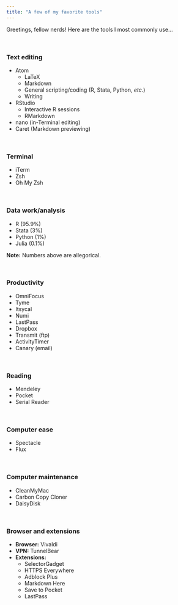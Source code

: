 ```yaml
---
title: "A few of my favorite tools"
---
```


Greetings, fellow nerds! Here are the tools I most commonly use...

<br>

### Text editing

- Atom
  - LaTeX
  - Markdown
  - General scripting/coding (R, Stata, Python, _etc._)
  - Writing
- RStudio
  - Interactive R sessions
  - RMarkdown
- nano (in-Terminal editing)
- Caret (Markdown previewing)

<br>

### Terminal

- iTerm
- Zsh
- Oh My Zsh

<br>

### Data work/analysis

- R (95.9%)
- Stata (3%)
- Python (1%)
- Julia (0.1%)

__Note:__ Numbers above are allegorical.

<br>

### Productivity

- OmniFocus
- Tyme
- Itsycal
- Numi
- LastPass
- Dropbox
- Transmit (ftp)
- ActivityTimer
- Canary (email)

<br>

### Reading

- Mendeley
- Pocket
- Serial Reader

<br>

### Computer ease

- Spectacle
- Flux

<br>

### Computer maintenance

- CleanMyMac
- Carbon Copy Cloner
- DaisyDisk

<br>

### Browser and extensions

- __Browser:__ Vivaldi
- __VPN:__ TunnelBear
- __Extensions:__
    - SelectorGadget
    - HTTPS Everywhere
    - Adblock Plus
    - Markdown Here
    - Save to Pocket
    - LastPass
